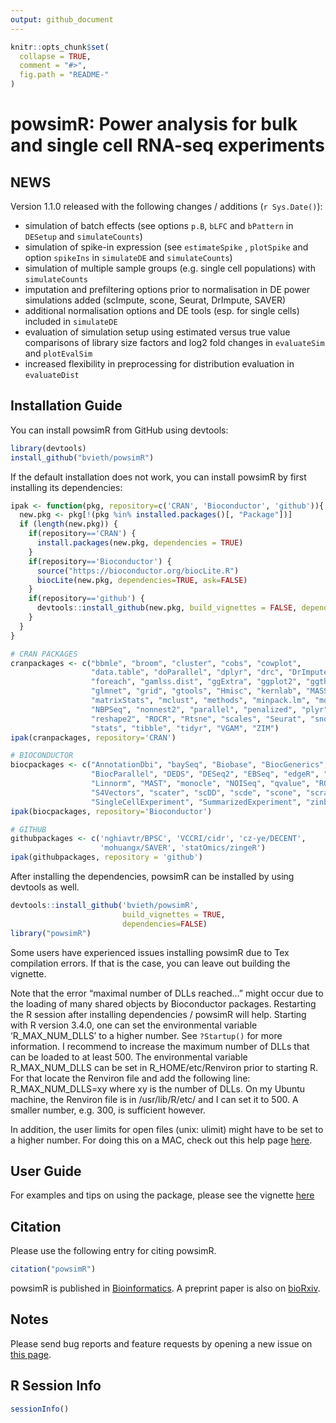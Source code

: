 ```yaml
---
output: github_document
---
```


<!-- README.md is generated from README.Rmd. Please edit that file -->

```r
knitr::opts_chunk$set(
  collapse = TRUE,
  comment = "#>",
  fig.path = "README-"
)
```

# powsimR: Power analysis for bulk and single cell RNA-seq experiments

## NEWS

Version 1.1.0 released with the following changes / additions (`r Sys.Date()`):

* simulation of batch effects (see options `p.B`, `bLFC` and `bPattern` in `DESetup` and `simulateCounts`)
* simulation of spike-in expression (see `estimateSpike` , `plotSpike` and option `spikeIns` in `simulateDE` and `simulateCounts`)
* simulation of multiple sample groups (e.g. single cell populations) with `simulateCounts`
* imputation and prefiltering options prior to normalisation in DE power simulations added (scImpute, scone, Seurat, DrImpute, SAVER)
* additional normalisation options and DE tools (esp. for single cells) included in `simulateDE`
* evaluation of simulation setup using estimated versus true value comparisons of library size factors and log2 fold changes in `evaluateSim` and `plotEvalSim`
* increased flexibility in preprocessing for distribution evaluation in `evaluateDist`

## Installation Guide

You can install powsimR from GitHub using devtools:

```r
library(devtools)
install_github("bvieth/powsimR")
```

If the default installation does not work, you can install powsimR by first installing its dependencies:

```r
ipak <- function(pkg, repository=c('CRAN', 'Bioconductor', 'github')){
  new.pkg <- pkg[!(pkg %in% installed.packages()[, "Package"])]
  if (length(new.pkg)) {
    if(repository=='CRAN') {
      install.packages(new.pkg, dependencies = TRUE)
    }
    if(repository=='Bioconductor') {
      source("https://bioconductor.org/biocLite.R")
      biocLite(new.pkg, dependencies=TRUE, ask=FALSE)
    }
    if(repository=='github') {
      devtools::install_github(new.pkg, build_vignettes = FALSE, dependencies=TRUE)
    }
  }
}

# CRAN PACKAGES
cranpackages <- c("bbmle", "broom", "cluster", "cobs", "cowplot", 
                  "data.table", "doParallel", "dplyr", "drc", "DrImpute", "fastICA", "fitdistrplus",
                  "foreach", "gamlss.dist", "ggExtra", "ggplot2", "ggthemes", "grDevices",
                  "glmnet", "grid", "gtools", "Hmisc", "kernlab", "MASS", 
                  "matrixStats", "mclust", "methods", "minpack.lm", "moments", "msir", 
                  "NBPSeq", "nonnest2", "parallel", "penalized", "plyr", "pscl",
                  "reshape2", "ROCR", "Rtsne", "scales", "Seurat", "snow", 
                  "stats", "tibble", "tidyr", "VGAM", "ZIM")
ipak(cranpackages, repository='CRAN')

# BIOCONDUCTOR
biocpackages <- c("AnnotationDbi", "baySeq", "Biobase", "BiocGenerics", 
                  "BiocParallel", "DEDS", "DESeq2", "EBSeq", "edgeR", "IHW", "limma", 
                  "Linnorm", "MAST", "monocle", "NOISeq", "qvalue", "ROTS", "RUVSeq", 
                  "S4Vectors", "scater", "scDD", "scde", "scone", "scran", "SCnorm", 
                  "SingleCellExperiment", "SummarizedExperiment", "zinbwave")
ipak(biocpackages, repository='Bioconductor')

# GITHUB
githubpackages <- c('nghiavtr/BPSC', 'VCCRI/cidr', 'cz-ye/DECENT', 
                    'mohuangx/SAVER', 'statOmics/zingeR')
ipak(githubpackages, repository = 'github')

```

After installing the dependencies, powsimR can be installed by using devtools as well.

```r
devtools::install_github('bvieth/powsimR', 
                         build_vignettes = TRUE, 
                         dependencies=FALSE)
library("powsimR")
```

Some users have experienced issues installing powsimR due to Tex compilation errors. If that is the case, you can leave out building the vignette.

Note that the error "maximal number of DLLs reached..." might occur due to the loading of many shared objects by Bioconductor packages. Restarting the R session after installing dependencies / powsimR will help.
Starting with R version 3.4.0, one can set the environmental variable 'R_MAX_NUM_DLLS' to a higher number. See `?Startup()` for more information. I recommend to increase the maximum number of DLLs that can be loaded to at least 500. The environmental variable R\_MAX\_NUM\_DLLS can be set in R\_HOME/etc/Renviron prior to starting R. For that locate the Renviron file and add the following line: R\_MAX\_NUM\_DLLS=xy where xy is the number of DLLs.
On my Ubuntu machine, the Renviron file is in /usr/lib/R/etc/ and I can set it to 500. A smaller number, e.g. 300, is sufficient however.

In addition, the user limits for open files (unix: ulimit) might have to be set to a higher number. For doing this on a MAC, check out this help page [here](https://gist.github.com/tombigel/d503800a282fcadbee14b537735d202c).

## User Guide

For examples and tips on using the package, please see the vignette 
[here](https://github.com/bvieth/powsimR/tree/master/vignettes/powsimR.html) 

## Citation

Please use the following entry for citing powsimR.

```r
citation("powsimR")
```

powsimR is published in [Bioinformatics](https://doi.org/10.1093/bioinformatics/btx435). 
A preprint paper is also on [bioRxiv](https://doi.org/10.1101/117150). 

## Notes

Please send bug reports and feature requests by opening a new issue on 
[this page](https://github.com/bvieth/powsimR/issues).



## R Session Info

```r
sessionInfo()
```


